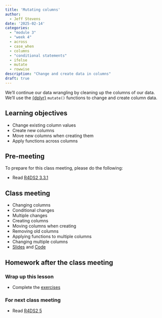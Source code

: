 ```yaml
---
title: 'Mutating columns'
author:
  - Jeff Stevens
date: '2025-02-14'
categories: 
  - "module 3"
  - "week 4"
  - across
  - case_when
  - columns
  - "conditional statements"
  - ifelse
  - mutate
  - rowwise
description: "Change and create data in columns"
draft: true
---
```


We'll continue our data wrangling by cleaning up the columns of our data. We'll use the [{dplyr}](https://dplyr.tidyverse.org) `mutate()` functions to change and create column data.

## Learning objectives

* Change existing column values
* Create new columns
* Move new columns when creating them
* Apply functions across columns

## Pre-meeting

To prepare for this class meeting, please do the following:

* Read [R4DS2 3.3.1](https://r4ds.hadley.nz/data-transform.html#sec-mutate){target='_blank'}

## Class meeting

* Changing columns
* Conditional changes
* Multiple changes
* Creating columns
* Moving columns when creating
* Removing old columns
* Applying functions to multiple columns
* Changing multiple columns
* [Slides](../../slides/11_mutating.qmd){target="_blank"} and [Code](../../code/11_mutating.html){target="_blank"}


## Homework after the class meeting
### Wrap up this lesson

* Complete the [exercises](https://its-ianr-shiny.unl.edu/users/jstevens5/dpavir2025/11_mutating/){target='_blank'}

### For next class meeting

* Read [R4DS2 5](https://r4ds.hadley.nz/workflow-pipes.html){target='_blank'}
